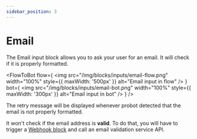 ```yaml
---
sidebar_position: 3
---
```



# Email

The Email input block allows you to ask your user for an email. It will check if it is properly formatted.

<FlowToBot
  flow={
    <img
      src="/img/blocks/inputs/email-flow.png"
      width="100%"
      style={{ maxWidth: '500px' }}
      alt="Email input in flow"
    />
  }
  bot={
    <img
      src="/img/blocks/inputs/email-bot.png"
      width="100%"
      style={{ maxWidth: '300px' }}
      alt="Email input in bot"
    />
  }
/>

The retry message will be displayed whenever probot detected that the email is not properly formatted.

It won't check if the email address is **valid**. To do that, you will have to trigger a [Webhook block](/editor/blocks/integrations/webhook) and call an email validation service API.

